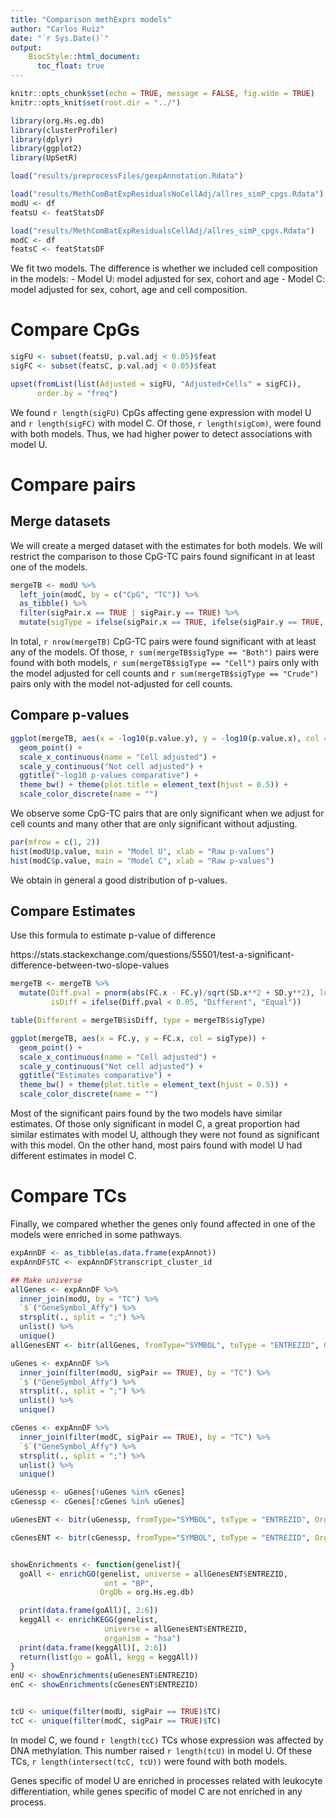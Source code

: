 ```yaml
---
title: "Comparison methExprs models"
author: "Carlos Ruiz"
date: "`r Sys.Date()`"
output:
    BiocStyle::html_document:
      toc_float: true
---
```


```r
knitr::opts_chunk$set(echo = TRUE, message = FALSE, fig.wide = TRUE)
knitr::opts_knit$set(root.dir = "../")
```


```r
library(org.Hs.eg.db)
library(clusterProfiler)
library(dplyr)
library(ggplot2)
library(UpSetR)

load("results/preprocessFiles/gexpAnnotation.Rdata")

load("results/MethComBatExpResidualsNoCellAdj/allres_simP_cpgs.Rdata")
modU <- df
featsU <- featStatsDF

load("results/MethComBatExpResidualsCellAdj/allres_simP_cpgs.Rdata")
modC <- df
featsC <- featStatsDF

```

We fit two models. The difference is whether we included cell composition in the models:
- Model U: model adjusted for sex, cohort and age
- Model C: model adjusted for sex, cohort, age and cell composition.

# Compare CpGs

```r
sigFU <- subset(featsU, p.val.adj < 0.05)$feat
sigFC <- subset(featsC, p.val.adj < 0.05)$feat

upset(fromList(list(Adjusted = sigFU, "Adjusted+Cells" = sigFC)), 
      order.by = "freq")
```

We found `r length(sigFU)` CpGs affecting gene expression with model U and `r length(sigFC)` with model C. Of those, `r length(sigCom)`, were found with both models. Thus, we had higher power to detect associations with model U. 

# Compare pairs

## Merge datasets

We will create a merged dataset with the estimates for both models. We will restrict the comparison to those CpG-TC pairs found significant in at least one of the models. 

```r
mergeTB <- modU %>%
  left_join(modC, by = c("CpG", "TC")) %>%
  as_tibble() %>%
  filter(sigPair.x == TRUE | sigPair.y == TRUE) %>%
  mutate(sigType = ifelse(sigPair.x == TRUE, ifelse(sigPair.y == TRUE, "Both", "Crude"), "Cell"))
```

In total, `r nrow(mergeTB)` CpG-TC pairs were found significant with at least any of the models. Of those, `r sum(mergeTB$sigType == "Both")` pairs were found with both models, `r sum(mergeTB$sigType == "Cell")` pairs only with the model adjusted for cell counts and `r sum(mergeTB$sigType == "Crude")` pairs only with the model not-adjusted for cell counts. 


## Compare p-values
```r
ggplot(mergeTB, aes(x = -log10(p.value.y), y = -log10(p.value.x), col = sigType)) +
  geom_point() +
  scale_x_continuous(name = "Cell adjusted") + 
  scale_y_continuous("Not cell adjusted") + 
  ggtitle("-log10 p-values comparative") +
  theme_bw() + theme(plot.title = element_text(hjust = 0.5)) +
  scale_color_discrete(name = "")
```

We observe some CpG-TC pairs that are only significant when we adjust for cell counts and many other that are only significant without adjusting. 

```r
par(mfrow = c(1, 2))
hist(modU$p.value, main = "Model U", xlab = "Raw p-values")
hist(modC$p.value, main = "Model C", xlab = "Raw p-values")
```

We obtain in general a good distribution of p-values. 


## Compare Estimates

Use this formula to estimate p-value of difference

https://stats.stackexchange.com/questions/55501/test-a-significant-difference-between-two-slope-values


```r
mergeTB <- mergeTB %>%
  mutate(Diff.pval = pnorm(abs(FC.x - FC.y)/sqrt(SD.x**2 + SD.y**2), lower.tail = FALSE), 
         isDiff = ifelse(Diff.pval < 0.05, "Different", "Equal"))

table(Different = mergeTB$isDiff, type = mergeTB$sigType)

ggplot(mergeTB, aes(x = FC.y, y = FC.x, col = sigType)) +
  geom_point() +
  scale_x_continuous(name = "Cell adjusted") + 
  scale_y_continuous("Not cell adjusted") + 
  ggtitle("Estimates comparative") +
  theme_bw() + theme(plot.title = element_text(hjust = 0.5)) +
  scale_color_discrete(name = "")
```

Most of the significant pairs found by the two models have similar estimates. Of those only significant in model C, a great proportion had similar estimates with model U, although they were not found as significant with this model. On the other hand, most pairs found with model U had different estimates in model C.

# Compare TCs

Finally, we compared whether the genes only found affected in one of the models were enriched in some pathways.

```r
expAnnDF <- as_tibble(as.data.frame(expAnnot))
expAnnDF$TC <- expAnnDF$transcript_cluster_id

## Make universe
allGenes <- expAnnDF %>%
  inner_join(modU, by = "TC") %>%
  `$`("GeneSymbol_Affy") %>%
  strsplit(., split = ";") %>%
  unlist() %>%
  unique()
allGenesENT <- bitr(allGenes, fromType="SYMBOL", toType = "ENTREZID", OrgDb="org.Hs.eg.db")

uGenes <- expAnnDF %>%
  inner_join(filter(modU, sigPair == TRUE), by = "TC") %>%
  `$`("GeneSymbol_Affy") %>%
  strsplit(., split = ";") %>%
  unlist() %>%
  unique()

cGenes <- expAnnDF %>%
  inner_join(filter(modC, sigPair == TRUE), by = "TC") %>%
  `$`("GeneSymbol_Affy") %>%
  strsplit(., split = ";") %>%
  unlist() %>%
  unique()

uGenessp <- uGenes[!uGenes %in% cGenes]
cGenessp <- cGenes[!cGenes %in% uGenes]

uGenesENT <- bitr(uGenessp, fromType="SYMBOL", toType = "ENTREZID", OrgDb="org.Hs.eg.db")

cGenesENT <- bitr(cGenessp, fromType="SYMBOL", toType = "ENTREZID", OrgDb="org.Hs.eg.db")


showEnrichments <- function(genelist){
  goAll <- enrichGO(genelist, universe = allGenesENT$ENTREZID, 
                     ont = "BP",
                    OrgDb = org.Hs.eg.db)

  print(data.frame(goAll)[, 2:6])
  keggAll <- enrichKEGG(genelist,
                     universe = allGenesENT$ENTREZID, 
                     organism = "hsa")
  print(data.frame(keggAll)[, 2:6])
  return(list(go = goAll, kegg = keggAll))
}
enU <- showEnrichments(uGenesENT$ENTREZID)
enC <- showEnrichments(cGenesENT$ENTREZID)


tcU <- unique(filter(modU, sigPair == TRUE)$TC)
tcC <- unique(filter(modC, sigPair == TRUE)$TC)
```

In model C, we found `r length(tcC)` TCs whose expression was affected by DNA methylation. This number raised `r length(tcU)` in model U. Of these TCs, `r length(intersect(tcC, tcU))` were found with both models. 

Genes specific of model U are enriched in processes related with leukocyte differentiation, while genes specific of model C are not enriched in any process.
